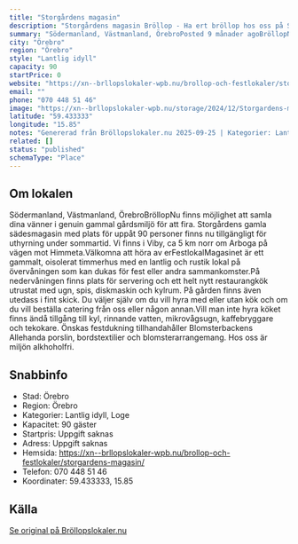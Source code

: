 ```yaml
---
title: "Storgårdens magasin"
description: "Storgårdens magasin Bröllop - Ha ert bröllop hos oss på Storgårdens magasin. Se vår fina Bröllopslokal. Skicka gärna en förfrågan så hjälper vi Er!"
summary: "Södermanland, Västmanland, ÖrebroPosted 9 månader agoBröllopNu finns möjlighet att samla dina vänner i genuin gammal gårdsmiljö för att fira. Storgårdens gamla sädesmagasin med plats för uppåt 90…"
city: "Örebro"
region: "Örebro"
style: "Lantlig idyll"
capacity: 90
startPrice: 0
website: "https://xn--brllopslokaler-wpb.nu/brollop-och-festlokaler/storgardens-magasin/"
email: ""
phone: "070 448 51 46"
image: "https://xn--brllopslokaler-wpb.nu/storage/2024/12/Storgardens-magasin-brollopslokal-arboga-brollop-3-Custom.jpg"
latitude: "59.433333"
longitude: "15.85"
notes: "Genererad från Bröllopslokaler.nu 2025-09-25 | Kategorier: Lantlig idyll, Loge"
related: []
status: "published"
schemaType: "Place"
---
```


## Om lokalen

Södermanland, Västmanland, ÖrebroBröllopNu finns möjlighet att samla dina vänner i genuin gammal gårdsmiljö för att fira. Storgårdens gamla sädesmagasin med plats för uppåt 90 personer finns nu tillgängligt för uthyrning under sommartid. Vi finns i Viby, ca 5 km norr om Arboga på vägen mot Himmeta.Välkomna att höra av erFestlokalMagasinet är ett gammalt, oisolerat timmerhus med en lantlig och rustik lokal på övervåningen som kan dukas för fest eller andra sammankomster.På nedervåningen finns plats för servering och ett helt nytt restaurangkök utrustat med ugn, spis, diskmaskin och kylrum. På gården finns även utedass i fint skick. Du väljer själv om du vill hyra med eller utan kök och om du vill beställa catering från oss eller någon annan.Vill man inte hyra köket finns ändå tillgång till kyl, rinnande vatten, mikrovågsugn, kaffebryggare och tekokare. Önskas festdukning tillhandahåller Blomsterbackens Allehanda porslin, bordstextilier och blomsterarrangemang. Hos oss är miljön alkhoholfri.

## Snabbinfo

- Stad: Örebro
- Region: Örebro
- Kategorier: Lantlig idyll, Loge
- Kapacitet: 90 gäster
- Startpris: Uppgift saknas
- Adress: Uppgift saknas
- Hemsida: https://xn--brllopslokaler-wpb.nu/brollop-och-festlokaler/storgardens-magasin/
- Telefon: 070 448 51 46
- Koordinater: 59.433333, 15.85

## Källa

[Se original på Bröllopslokaler.nu](https://xn--brllopslokaler-wpb.nu/brollop-och-festlokaler/storgardens-magasin/)
